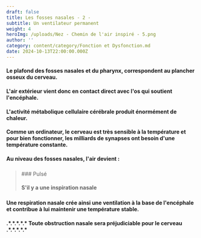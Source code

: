 ```yaml
---
draft: false
title: Les fosses nasales - 2 -
subtitle: Un ventilateur permanent
weight: 4
heroImg: /uploads/Nez - Chemin de l'air inspiré - 5.png
author: ''
category: content/category/Fonction et Dysfonction.md
date: 2024-10-13T22:00:00.000Z
---
```


#### Le plafond des fosses nasales et du pharynx, correspondent au plancher osseux du cerveau.

<Space height={20} />

#### L'air extérieur vient donc en contact direct avec l'os qui soutient l'encéphale.

<Space height={20} />

#### L'activité métabolique cellulaire cérébrale produit énormément de chaleur.

#### Comme un ordinateur, le cerveau est très sensible à la température et pour bien fonctionner, les milliards de synapses ont besoin d'une  température constante.

<Space height={20} />

#### Au niveau des fosses nasales, l'air devient :

<Space height={20} />

### &#x20;

<BlockQuote authorName="" position="center">
  ### &#x20;Pulsé

  #### S'il y a une inspiration nasale
</BlockQuote>

### &#x20;

<Space height={20} />

#### Une respiration nasale crée ainsi une ventilation à la base de l'encéphale et contribue à lui maintenir une température stable.

<Space height={16} />

#### .\*.\*.\*.\*.\*  Toute obstruction nasale sera préjudiciable pour le cerveau .\*.\*.\*.\*.\*

####
